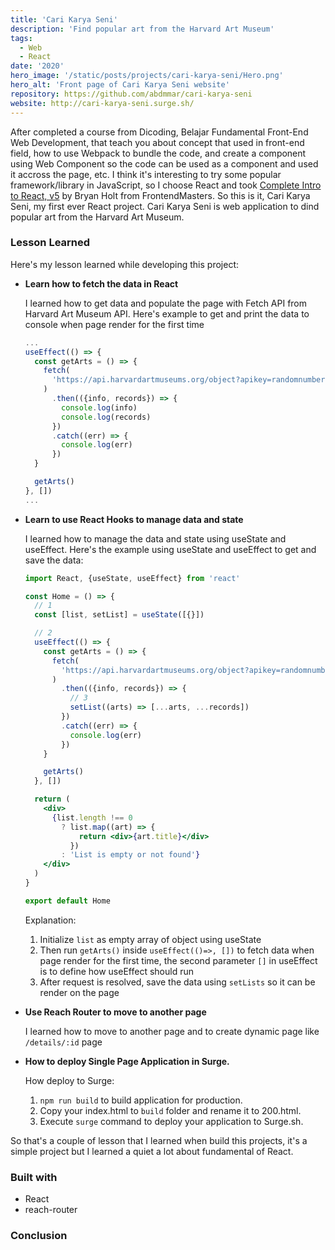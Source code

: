 ```yaml
---
title: 'Cari Karya Seni'
description: 'Find popular art from the Harvard Art Museum'
tags:
  - Web
  - React
date: '2020'
hero_image: '/static/posts/projects/cari-karya-seni/Hero.png'
hero_alt: 'Front page of Cari Karya Seni website'
repository: https://github.com/abdmmar/cari-karya-seni
website: http://cari-karya-seni.surge.sh/
---
```


After completed a course from Dicoding, Belajar Fundamental Front-End Web
Development, that teach you about concept that used in front-end field, how to
use Webpack to bundle the code, and create a component using Web Component so
the code can be used as a component and used it accross the page, etc. I think
it's interesting to try some popular framework/library in JavaScript, so I
choose React and took
[Complete Intro to React, v5](https://frontendmasters.com/courses/complete-react-v5/)
by Bryan Holt from FrontendMasters. So this is it, Cari Karya Seni, my first
ever React project. Cari Karya Seni is web application to dind popular art
from the Harvard Art Museum.

### Lesson Learned

Here's my lesson learned while developing this project:

- **Learn how to fetch the data in React**

  I learned how to get data and populate the page with Fetch API from Harvard
  Art Museum API. Here's example to get and print the data to console when
  page render for the first time

  ```jsx:index.js
  ...
  useEffect(() => {
    const getArts = () => {
      fetch(
        'https://api.harvardartmuseums.org/object?apikey=randomnumberhere&page=1',
      )
        .then(({info, records}) => {
          console.log(info)
          console.log(records)
        })
        .catch((err) => {
          console.log(err)
        })
    }

    getArts()
  }, [])
  ...
  ```

- **Learn to use React Hooks to manage data and state**

  I learned how to manage the data and state using useState and useEffect.
  Here's the example using useState and useEffect to get and save the data:

  ```jsx
  import React, {useState, useEffect} from 'react'

  const Home = () => {
    // 1
    const [list, setList] = useState([{}])

    // 2
    useEffect(() => {
      const getArts = () => {
        fetch(
          'https://api.harvardartmuseums.org/object?apikey=randomnumberhere&page=1',
        )
          .then(({info, records}) => {
            // 3
            setList((arts) => [...arts, ...records])
          })
          .catch((err) => {
            console.log(err)
          })
      }

      getArts()
    }, [])

    return (
      <div>
        {list.length !== 0
          ? list.map((art) => {
              return <div>{art.title}</div>
            })
          : 'List is empty or not found'}
      </div>
    )
  }

  export default Home
  ```

  Explanation:

  1.  Initialize `list` as empty array of object using useState
  2.  Then run `getArts()` inside `useEffect(()=>, [])` to fetch data when
      page render for the first time, the second parameter `[]` in useEffect
      is to define how useEffect should run
  3.  After request is resolved, save the data using `setLists` so it can be
      render on the page

- **Use Reach Router to move to another page**

  I learned how to move to another page and to create dynamic page like
  `/details/:id` page

- **How to deploy Single Page Application in Surge.**

  How deploy to Surge:

  1.  `npm run build` to build application for production.
  2.  Copy your index.html to `build` folder and rename it to 200.html.
  3.  Execute `surge` command to deploy your application to Surge.sh.

So that's a couple of lesson that I learned when build this projects, it's a
simple project but I learned a quiet a lot about fundamental of React.

### Built with

- React
- reach-router

### Conclusion
